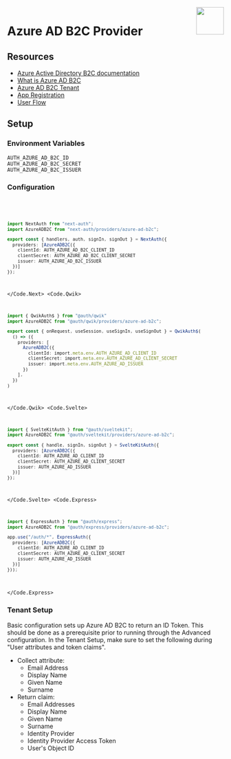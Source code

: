 
<img align="right" src="/img/providers/azure.svg" height="64" width="64" />

# Azure AD B2C Provider

## Resources

- [Azure Active Directory B2C documentation](https://learn.microsoft.com/en-us/azure/active-directory-b2c)
- [What is Azure AD B2C](https://learn.microsoft.com/en-us/azure/active-directory-b2c/overview)
- [Azure AD B2C Tenant](https://docs.microsoft.com/en-us/azure/active-directory-b2c/tutorial-create-tenant)
- [App Registration](https://docs.microsoft.com/en-us/azure/active-directory-b2c/tutorial-register-applications)
- [User Flow](https://docs.microsoft.com/en-us/azure/active-directory-b2c/tutorial-create-user-flows)

## Setup

### Environment Variables

```
AUTH_AZURE_AD_B2C_ID
AUTH_AZURE_AD_B2C_SECRET
AUTH_AZURE_AD_B2C_ISSUER
```

### Configuration

<Code>
  <Code.Next>

```ts filename="/auth.ts"
import NextAuth from "next-auth";
import AzureADB2C from "next-auth/providers/azure-ad-b2c";

export const { handlers, auth, signIn, signOut } = NextAuth({
  providers: [AzureADB2C({
    clientId: AUTH_AZURE_AD_B2C_CLIENT_ID
    clientSecret: AUTH_AZURE_AD_B2C_CLIENT_SECRET
    issuer: AUTH_AZURE_AD_B2C_ISSUER
  })]
});
```

  </Code.Next>
  <Code.Qwik>
  
```ts filename="/src/routes/plugin@auth.ts"
import { QwikAuth$ } from "@auth/qwik"
import AzureADB2C from "@auth/qwik/providers/azure-ad-b2c";

export const { onRequest, useSession, useSignIn, useSignOut } = QwikAuth$(
  () => ({
    providers: [
      AzureADB2C({
        clientId: import.meta.env.AUTH_AZURE_AD_CLIENT_ID
        clientSecret: import.meta.env.AUTH_AZURE_AD_CLIENT_SECRET
        issuer: import.meta.env.AUTH_AZURE_AD_ISSUER
      })
    ],
  })
)
```

  </Code.Qwik>
  <Code.Svelte>

```ts filename="/src/auth.ts"
import { SvelteKitAuth } from "@auth/sveltekit";
import AzureADB2C from "@auth/sveltekit/providers/azure-ad-b2c";

export const { handle, signIn, signOut } = SvelteKitAuth({
  providers: [AzureADB2C({
    clientId: AUTH_AZURE_AD_CLIENT_ID
    clientSecret: AUTH_AZURE_AD_CLIENT_SECRET
    issuer: AUTH_AZURE_AD_ISSUER
  })]
});
```

  </Code.Svelte>
  <Code.Express>

```ts filename="/src/app.ts"
import { ExpressAuth } from "@auth/express";
import AzureADB2C from "@auth/express/providers/azure-ad-b2c";

app.use("/auth/*", ExpressAuth({
  providers: [AzureADB2C({
    clientId: AUTH_AZURE_AD_CLIENT_ID
    clientSecret: AUTH_AZURE_AD_CLIENT_SECRET
    issuer: AUTH_AZURE_AD_ISSUER
  })]
}));
```

  </Code.Express>
</Code>

### Tenant Setup

Basic configuration sets up Azure AD B2C to return an ID Token. This should be done as a prerequisite prior to running through the Advanced configuration. In the Tenant Setup, make sure to set the following during "User attributes and token claims".

- Collect attribute:
  - Email Address
  - Display Name
  - Given Name
  - Surname
- Return claim:
  - Email Addresses
  - Display Name
  - Given Name
  - Surname
  - Identity Provider
  - Identity Provider Access Token
  - User's Object ID
